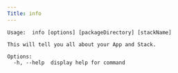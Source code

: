 ```yaml
---
Title: info
---
```


```shell
Usage:  info [options] [packageDirectory] [stackName]

This will tell you all about your App and Stack.

Options:
  -h, --help  display help for command

```
